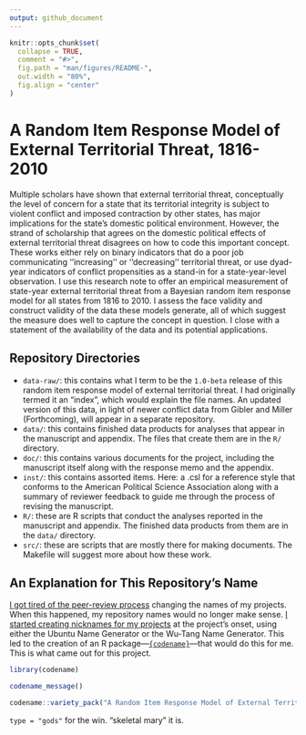 ```yaml
---
output: github_document
---
```

```r
knitr::opts_chunk$set(
  collapse = TRUE,
  comment = "#>",
  fig.path = "man/figures/README-",
  out.width = "80%",
  fig.align = "center"
)
```

# A Random Item Response Model of External Territorial Threat, 1816-2010

Multiple scholars have shown that external territorial threat, conceptually the level of concern for a state that its territorial integrity is subject to violent conflict and imposed contraction by other states, has major implications for the state's domestic political environment. However, the strand of scholarship that agrees on the domestic political effects of external territorial threat disagrees on how to code this important concept. These works either rely on binary indicators that do a poor job communicating ''increasing'' or ''decreasing'' territorial threat, or use dyad-year indicators of conflict propensities as a stand-in for a state-year-level observation. I use this research note to offer an empirical measurement of state-year external territorial threat from a Bayesian random item response model for all states from 1816 to 2010. I assess the face validity and construct validity of the data these models generate, all of which suggest the measure does well to capture the concept in question. I close with a statement of the availability of the data and its potential applications.

## Repository Directories

- `data-raw/`: this contains what I term to be the `1.0-beta` release of this random item response model of external territorial threat. I had originally termed it an "index", which would explain the file names. An updated version of this data, in light of newer conflict data from Gibler and Miller (Forthcoming), will appear in a separate repository.
- `data/`: this contains finished data products for analyses that appear in the manuscript and appendix. The files that create them are in the `R/` directory.
- `doc/`: this contains various documents for the project, including the manuscript itself along with the response memo and the appendix.
- `inst/`: this contains assorted items. Here: a .csl for a reference style that conforms to the American Political Science Association along with a summary of reviewer feedback to guide me through the process of revising the manuscript.
- `R/`: these are R scripts that conduct the analyses reported in the manuscript and appendix. The finished data products from them are in the `data/` directory.
- `src/`: these are scripts that are mostly there for making documents. The Makefile will suggest more about how these work.

## An Explanation for This Repository's Name

[I got tired of the peer-review process](https://twitter.com/stevenvmiller/status/1229788167223398400) changing the names of my projects. When this happened, my repository names would no longer make sense. [I started creating nicknames for my projects](https://twitter.com/stevenvmiller/status/1229788168049676294) at the project's onset, using either the Ubuntu Name Generator or the Wu-Tang Name Generator. This led to the creation of an R package---[`{codename}`](https://github.com/svmiller/codename)---that would do this for me. This is what came out for this project.

```r
library(codename)

codename_message()

codename::variety_pack("A Random Item Response Model of External Territorial Threat, 1816-2010")
```

`type = "gods"` for the win. "skeletal mary" it is.